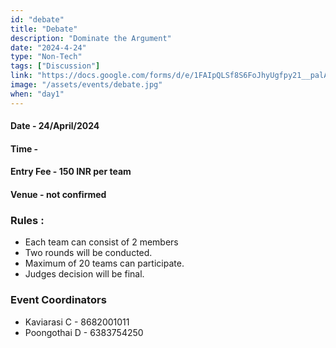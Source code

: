 ```yaml
---
id: "debate"
title: "Debate"
description: "Dominate the Argument"
date: "2024-4-24"
type: "Non-Tech" 
tags: ["Discussion"]
link: "https://docs.google.com/forms/d/e/1FAIpQLSf8S6FoJhyUgfpy21__palAmQj_chtvw1ZcggNPU4ie8Syu-Q/viewform?usp=sf_link"
image: "/assets/events/debate.jpg"
when: "day1"
---
```


<h4>Date - 24/April/2024</h4>
<h4>Time - </h4>
<h4>Entry Fee - 150 INR per team</h4>
<h4>Venue - not confirmed</h4>
<h3>Rules :</h3>

- Each team can consist of 2 members 
- Two rounds will be conducted.
- Maximum of 20 teams can participate.
- Judges decision will be final.


<h3>Event Coordinators</h3>

- Kaviarasi C - 8682001011
- Poongothai D - 6383754250

